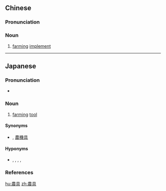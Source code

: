 {{also|农具}}
==Chinese==
{{zh-forms|s=农具}}

===Pronunciation===
{{zh-pron
|m=nóngjù
|c=nung4 geoi6
|mn=qz,tw,xm:lông-kū/zz:lông-kī/twv:lông-khū
|cat=n
}}

===Noun===
{{zh-noun}}

# [[farming]] [[implement]]

----

==Japanese==
{{ja-kanjitab|のう|ぐ|yomi=on}}
{{wikipedia|lang=ja}}

===Pronunciation===
* {{ja-pron|のうぐ|y=o|acc=1|acc_ref=NHK}}

===Noun===
{{ja-noun|のうぐ}}

# [[farming]] [[tool]]

====Synonyms====
* {{ja-r|機具|きぐ}}, [[農]][[機具]]

====Hyponyms====
* {{ja-r|鎌|かま}}, {{ja-r|鍬|くわ}}, {{ja-r|犂|すき}}, {{ja-r|鋤|すき}}, {{ja-r|箕|み}}

===References===
<references />

[[hu:農具]]
[[zh:農具]]